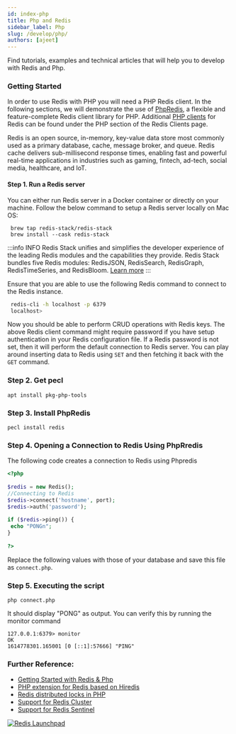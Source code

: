 ```yaml
---
id: index-php
title: Php and Redis
sidebar_label: Php 
slug: /develop/php/
authors: [ajeet]
---
```




Find tutorials, examples and technical articles that will help you to develop with Redis and Php.


### Getting Started

In order to use Redis with PHP you will need a PHP Redis client. In the following sections, we will demonstrate the use of [PhpRedis](https://github.com/phpredis/phpredis), a flexible and feature-complete Redis client library for PHP. Additional [PHP clients](http://redis.io/clients#PHP) for Redis can be found under the PHP section of the Redis Clients page.



Redis is an open source, in-memory, key-value data store most commonly used as a primary database, cache, message broker, and queue. Redis cache delivers sub-millisecond response times, enabling fast and powerful real-time applications in industries such as gaming, fintech, ad-tech, social media, healthcare, and IoT.


#### Step 1. Run a Redis server

You can either run Redis server in a Docker container or directly on your machine. Follow the below command to setup a Redis server locally on Mac OS:

```
 brew tap redis-stack/redis-stack
 brew install --cask redis-stack
```

:::info INFO
Redis Stack unifies and simplifies the developer experience of the leading Redis modules and the capabilities they provide. Redis Stack bundles five Redis modules: RedisJSON, RedisSearch, RedisGraph, RedisTimeSeries, and RedisBloom.
[Learn more](/create/redis-stack)
:::


Ensure that you are able to use the following Redis command to connect to the Redis instance.

```bash
 redis-cli -h localhost -p 6379
 localhost>
```
Now you should be able to perform CRUD operations with Redis keys. The above Redis client command might require password if you have setup authentication in your Redis configuration file. If a Redis password is not set, then it will perform the default connection to Redis server. You can play around inserting data to Redis using `SET` and then fetching it back with the `GET` command.

### Step 2. Get pecl 


```
apt install pkg-php-tools
```



### Step 3. Install PhpRedis
 
```
pecl install redis
```

### Step 4. Opening a Connection to Redis Using PhpRredis

The following code creates a connection to Redis using Phpredis

```php
<?php
 
$redis = new Redis();
//Connecting to Redis
$redis->connect('hostname', port);
$redis->auth('password');
 
if ($redis->ping()) {
 echo "PONGn";
}
 
?>
```

Replace the following values with those of your database and save this file as `connect.php`.

### Step 5. Executing the script

```
php connect.php
```

It should display "PONG" as output. You can verify this by running the monitor command

```
127.0.0.1:6379> monitor
OK
1614778301.165001 [0 [::1]:57666] "PING"
```



### Further Reference:

- [Getting Started with Redis & Php](https://github.com/redis-developer/redis-php-getting-started/)
- [PHP extension for Redis based on Hiredis](https://github.com/nrk/phpiredis)
- [Redis distributed locks in PHP](https://github.com/ronnylt/redlock-php)  
- [Support for Redis Cluster](https://github.com/phpredis/phpredis/blob/develop/cluster.markdown#redis-cluster)
- [Support for Redis Sentinel](https://github.com/phpredis/phpredis/blob/develop/sentinel.markdown#readme)

 

<div>
<a href="https://launchpad.redis.com" target="_blank" rel="noopener" className="link"> <img src="/img/launchpad.png"  className="thumb" loading="lazy" alt="Redis Launchpad" /></a>
</div> 
